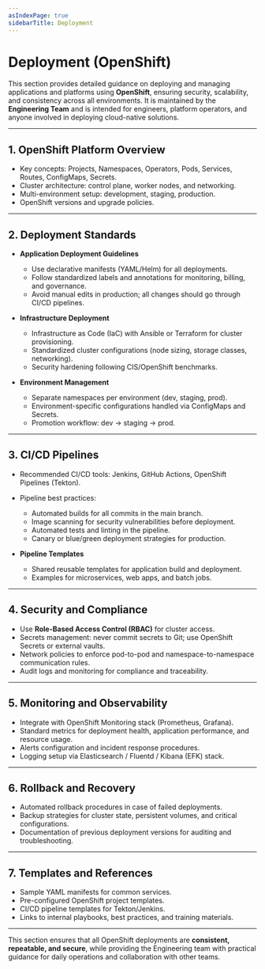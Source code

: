 ```yaml
---
asIndexPage: true
sidebarTitle: Deployment
---
```


# Deployment (OpenShift)

This section provides detailed guidance on deploying and managing applications and platforms using **OpenShift**, ensuring security, scalability, and consistency across all environments. It is maintained by the **Engineering Team** and is intended for engineers, platform operators, and anyone involved in deploying cloud-native solutions.

---

## 1. OpenShift Platform Overview
- Key concepts: Projects, Namespaces, Operators, Pods, Services, Routes, ConfigMaps, Secrets.
- Cluster architecture: control plane, worker nodes, and networking.
- Multi-environment setup: development, staging, production.
- OpenShift versions and upgrade policies.

---

## 2. Deployment Standards
- **Application Deployment Guidelines**  
  - Use declarative manifests (YAML/Helm) for all deployments.  
  - Follow standardized labels and annotations for monitoring, billing, and governance.  
  - Avoid manual edits in production; all changes should go through CI/CD pipelines.

- **Infrastructure Deployment**  
  - Infrastructure as Code (IaC) with Ansible or Terraform for cluster provisioning.  
  - Standardized cluster configurations (node sizing, storage classes, networking).  
  - Security hardening following CIS/OpenShift benchmarks.

- **Environment Management**  
  - Separate namespaces per environment (dev, staging, prod).  
  - Environment-specific configurations handled via ConfigMaps and Secrets.  
  - Promotion workflow: dev → staging → prod.

---

## 3. CI/CD Pipelines
- Recommended CI/CD tools: Jenkins, GitHub Actions, OpenShift Pipelines (Tekton).  
- Pipeline best practices:
  - Automated builds for all commits in the main branch.  
  - Image scanning for security vulnerabilities before deployment.  
  - Automated tests and linting in the pipeline.  
  - Canary or blue/green deployment strategies for production.  

- **Pipeline Templates**
  - Shared reusable templates for application build and deployment.  
  - Examples for microservices, web apps, and batch jobs.

---

## 4. Security and Compliance
- Use **Role-Based Access Control (RBAC)** for cluster access.  
- Secrets management: never commit secrets to Git; use OpenShift Secrets or external vaults.  
- Network policies to enforce pod-to-pod and namespace-to-namespace communication rules.  
- Audit logs and monitoring for compliance and traceability.

---

## 5. Monitoring and Observability
- Integrate with OpenShift Monitoring stack (Prometheus, Grafana).  
- Standard metrics for deployment health, application performance, and resource usage.  
- Alerts configuration and incident response procedures.  
- Logging setup via Elasticsearch / Fluentd / Kibana (EFK) stack.

---

## 6. Rollback and Recovery
- Automated rollback procedures in case of failed deployments.  
- Backup strategies for cluster state, persistent volumes, and critical configurations.  
- Documentation of previous deployment versions for auditing and troubleshooting.

---

## 7. Templates and References
- Sample YAML manifests for common services.  
- Pre-configured OpenShift project templates.  
- CI/CD pipeline templates for Tekton/Jenkins.  
- Links to internal playbooks, best practices, and training materials.

---

This section ensures that all OpenShift deployments are **consistent, repeatable, and secure**, while providing the Engineering team with practical guidance for daily operations and collaboration with other teams.
